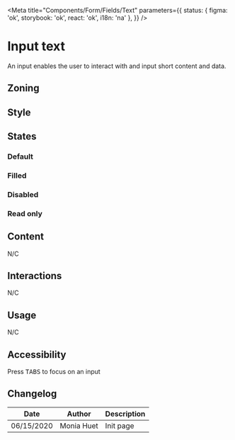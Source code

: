 

<Meta
	title="Components/Form/Fields/Text"
	parameters={{
		status: { figma: 'ok', storybook: 'ok', react: 'ok', i18n: 'na' },
	}}
/>

# Input text

An input enables the user to interact with and input short content and data.

## Zoning

<FigmaImage
	src="https://www.figma.com/file/qc8oUSyVJM67gSsbTShftt/%F0%9F%93%90-Zoning?node-id=245%3A219"
	alt="zoning image for inputs"
/>

## Style

<FigmaIframe
	light="https://www.figma.com/file/610Qgbz9dEHyTTkGeYHZh4/Inputs?node-id=0%3A132"
	dark="https://www.figma.com/file/610Qgbz9dEHyTTkGeYHZh4/Inputs?node-id=0%3A68"
/>

## States

### Default

<Canvas>
	<Story name="default">
		<Form.Text label="Default input" placeholder="Lorem ipsum" />
	</Story>
</Canvas>

### Filled

<Canvas>
	<Story name="filled">
		<Form.Text label="Filled input" value="Lorem ipsum" />
	</Story>
</Canvas>

### Disabled

<Canvas>
	<Story name="disabled">
		<Form.Text label="Disabled input" disabled value="Lorem ipsum" />
	</Story>
</Canvas>

### Read only

<Canvas>
	<Story name="read-only">
		<Form.Text label="Read-only input" readOnly value="Lorem ipsum" />
	</Story>
</Canvas>

## Content

N/C

## Interactions

N/C

## Usage

N/C

## Accessibility

Press <kbd>TABS</kbd> to focus on an input

## Changelog

| Date       | Author     | Description |
| ---------- | ---------- | ----------- |
| 06/15/2020 | Monia Huet | Init page   |
